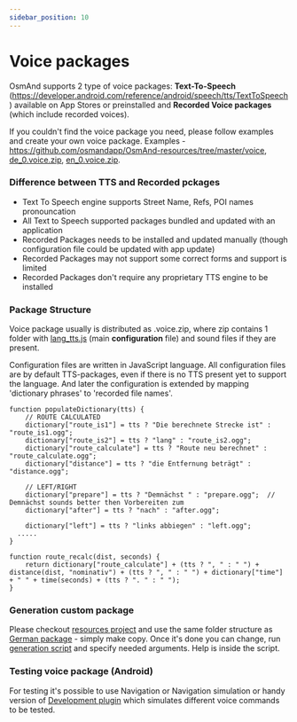 ```yaml
---
sidebar_position: 10
---
```


# Voice packages

<IncompleteArticle/>

OsmAnd supports 2 type of voice packages: **Text-To-Speech** (https://developer.android.com/reference/android/speech/tts/TextToSpeech) available on App Stores or preinstalled and **Recorded Voice packages** (which include recorded voices).

If you couldn't find the voice package you need, please follow examples and create your own voice package. Examples - https://github.com/osmandapp/OsmAnd-resources/tree/master/voice, [de_0.voice.zip](https://download.osmand.net/download?standard=yes&file=de_0.voice.zip), [en_0.voice.zip](https://download.osmand.net/download?standard=yes&file=en_0.voice.zip).

### Difference between TTS and Recorded pckages

- Text To Speech engine supports Street Name, Refs, POI names pronouncation
- All Text to Speech supported packages bundled and updated with an application
- Recorded Packages needs to be installed and updated manually (though configuration file could be updated with app update)
- Recorded Packages may not support some correct forms and support is limited
- Recorded Packages don't require any proprietary TTS engine to be installed

### Package Structure

Voice package usually is distributed as .voice.zip, where zip contains 1 folder with [lang_tts.js](https://github.com/osmandapp/OsmAnd-resources/blob/master/voice/de/de_tts.js) (main **configuration** file) and sound files if they are present. 

Configuration files are written in JavaScript language. All configuration files are by default TTS-packages, even if there is no TTS present yet to support the language. And later the configuration is extended by mapping 'dictionary phrases' to 'recorded file names'.

```
function populateDictionary(tts) {
	// ROUTE CALCULATED
	dictionary["route_is1"] = tts ? "Die berechnete Strecke ist" : "route_is1.ogg";
	dictionary["route_is2"] = tts ? "lang" : "route_is2.ogg";
	dictionary["route_calculate"] = tts ? "Route neu berechnet" : "route_calculate.ogg";
	dictionary["distance"] = tts ? "die Entfernung beträgt" : "distance.ogg";

	// LEFT/RIGHT
	dictionary["prepare"] = tts ? "Demnächst " : "prepare.ogg";  // Demnächst sounds better then Vorbereiten zum
	dictionary["after"] = tts ? "nach" : "after.ogg";
	
	dictionary["left"] = tts ? "links abbiegen" : "left.ogg";
  .....
}

function route_recalc(dist, seconds) {
	return dictionary["route_calculate"] + (tts ? ", " : " ") + distance(dist, "nominativ") + (tts ? ", " : " ") + dictionary["time"] + " " + time(seconds) + (tts ? ". " : " ");
}
```


### Generation custom package

Please checkout [resources project](https://github.com/osmandapp/OsmAnd-resources/) and use the same folder structure as [German package](https://github.com/osmandapp/OsmAnd-resources/tree/master/voice/de) - simply make copy. Once it's done you can change, run [generation script](https://github.com/osmandapp/OsmAnd-resources/blob/master/voice/gen_voice.sh#L4) and specify needed arguments. Help is inside the script.

### Testing voice package (Android)

For testing it's possible to use Navigation or Navigation simulation or handy version of [Development plugin](/docs/user/navigation/voice-navigation#testing-of-voice-prompts-android) which simulates different voice commands to be tested.

